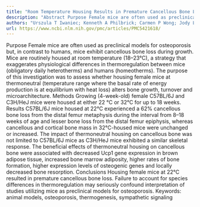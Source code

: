 ```yaml
---
title: "Room Temperature Housing Results in Premature Cancellous Bone Loss in Growing Female Mice: Implications for the Mouse as a Preclinical Model for Age-Related Bone Loss"
description: "Abstract Purpose Female mice are often used as preclinical models for osteoporosis but, in contrast to humans, mice exhibit cancellous bone loss during growth. Mice are routinely housed at room temper..."
authors: "Urszula T Iwaniec; Kenneth A Philbrick; Carmen P Wong; Jody L Gordon; Arianna M Kahler-Quesada; Dawn A Olson; Adam J Branscum; Jennifer L Sargent; Victoria E DeMambro; Clifford J Rosen; Russell T Turner"
url: https://www.ncbi.nlm.nih.gov/pmc/articles/PMC5421618/
---
```


Purpose Female mice are often used as preclinical models for osteoporosis but, in contrast to humans, mice exhibit cancellous bone loss during growth. Mice are routinely housed at room temperature (18–23°C), a strategy that exaggerates physiological differences in thermoregulation between mice (obligatory daily heterotherms) and humans (homeotherms). The purpose of this investigation was to assess whether housing female mice at thermoneutral (temperature range where the basal rate of energy production is at equilibrium with heat loss) alters bone growth, turnover and microarchitecture. Methods Growing (4-week-old) female C57BL/6J and C3H/HeJ mice were housed at either 22 °C or 32°C for up to 18 weeks. Results C57BL/6J mice housed at 22°C experienced a 62% cancellous bone loss from the distal femur metaphysis during the interval from 8–18 weeks of age and lesser bone loss from the distal femur epiphysis, whereas cancellous and cortical bone mass in 32°C-housed mice were unchanged or increased. The impact of thermoneutral housing on cancellous bone was not limited to C57BL/6J mice as C3H/HeJ mice exhibited a similar skeletal response. The beneficial effects of thermoneutral housing on cancellous bone were associated with decreased Ucp1 gene expression in brown adipose tissue, increased bone marrow adiposity, higher rates of bone formation, higher expression levels of osteogenic genes and locally decreased bone resorption. Conclusions Housing female mice at 22°C resulted in premature cancellous bone loss. Failure to account for species differences in thermoregulation may seriously confound interpretation of studies utilizing mice as preclinical models for osteoporosis. Keywords: animal models, osteoporosis, thermogenesis, sympathetic signaling
